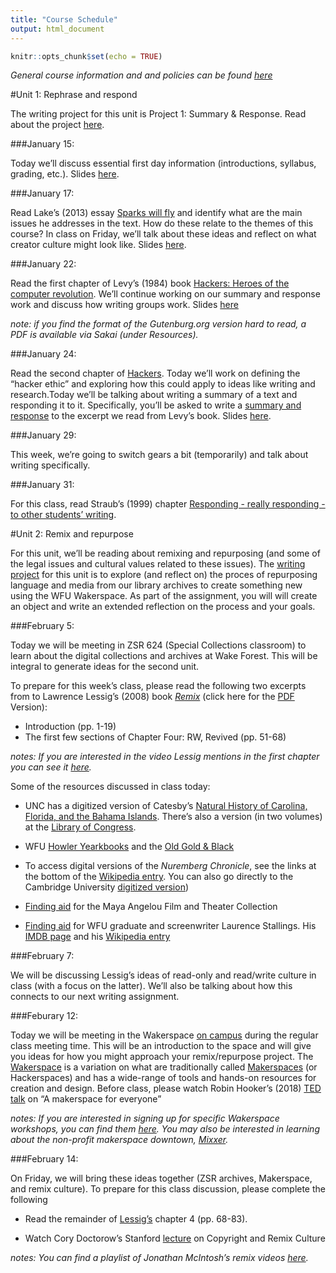 ```yaml
---
title: "Course Schedule"
output: html_document
---
```


```r
knitr::opts_chunk$set(echo = TRUE)
```


*General course information and and policies can be found [here](https://smartjw.github.io/collaborative_writing/information.html)*

#Unit 1: Rephrase and respond			

The writing project for this unit is Project 1: Summary & Response.  Read about the project [here](https://smartjw.github.io/collaborative_writing/summaryresponse.html).  

###January 15: 

Today we'll discuss essential first day information (introductions, syllabus, grading, etc.).  Slides [here](https://drive.google.com/a/wfu.edu/file/d/1qpO8FcCvipcwdgLsxCa9IT3wuFziUsHq/view?usp=sharing).

###January 17: 

Read Lake's (2013) essay [Sparks will fly](https://aeon.co/essays/consumer-culture-is-dead-long-live-creators) and identify what are the main issues he addresses in the text. How do these relate to the themes of this course? In class on Friday, we'll talk about these ideas and reflect on what creator culture might look like.  Slides [here](https://drive.google.com/a/wfu.edu/file/d/1M_aSPPVRVLMOTUDyxL_f0mkv8_M2b_Wx/view?usp=sharing).

###January 22: 

Read the first chapter of Levy's (1984) book [Hackers: Heroes of the computer revolution](http://www.gutenberg.org/ebooks/729). We'll continue working on our summary and response work and discuss how writing groups work. Slides [here](https://drive.google.com/open?id=1728CFUrKEXlV0FGvSld_j4fv_51_jn9E)



*note: if you find the format of the Gutenburg.org version hard to read, a PDF is available via Sakai (under Resources).*

###January 24: 

Read the second chapter of [Hackers](http://www.gutenberg.org/ebooks/729). Today we'll work on defining the "hacker ethic" and exploring how this could apply to ideas like writing and research.Today we'll be talking about writing a summary of a text and responding it to it.  Specifically, you'll be asked to write a [summary and response](https://smartjw.github.io/collaborative_writing/summaryresponse.html) to the excerpt we read from Levy's book. Slides [here](https://drive.google.com/a/wfu.edu/file/d/1eNf2yF-WErumMiJv54hYizwefd1pkZX3/view?usp=sharing). 

###January 29: 

This week, we're going to switch gears a bit (temporarily) and talk about writing specifically. 

###January 31:  

For this class, read Straub's (1999) chapter [Responding - really responding - to other students' writing](https://github.com/smartjw/collaborative_writing/blob/master/docs/straub_responding.pdf).   

#Unit 2: Remix and repurpose

For this unit, we'll be reading about remixing and repurposing (and some of the legal issues and cultural values related to these issues).  The [writing project](https://smartjw.github.io/collaborative_writing/repurpose.html) for this unit is to explore (and reflect on) the proces of repurposing language and media from our library archives to create something new using the WFU Wakerspace.  As part of the assignment, you will will create an object and write an extended reflection on the process and your goals. 

###February 5: 

Today we will be meeting in ZSR 624 (Special Collections classroom) to learn about the digital collections and archives at Wake Forest.  This will be integral to generate ideas for the second unit. 

To prepare for this week's class, please read the following two excerpts from to Lawrence Lessig's (2008) book *[Remix](https://archive.org/details/LawrenceLessigRemix/mode/2up)* (click here for the [PDF](https://ia802306.us.archive.org/24/items/LawrenceLessigRemix/Remix-o.pdf) Version):

* Introduction (pp. 1-19)
* The first few sections of Chapter Four: RW, Revived (pp. 51-68)

*notes: If you are interested in the video Lessig mentions in the first chapter you can see it [here](https://youtu.be/N1KfJHFWlhQ).* 

Some of the resources discussed in class today: 
 
* UNC has a digitized version of Catesby's [Natural History of Carolina, Florida, and the Bahama Islands](https://cdn.lib.unc.edu/dc/catesby/).  There's also a version (in two volumes) at the [Library of Congress](https://www.loc.gov/item/agr02000176/).

* WFU [Howler Yearkbooks](https://lib.digitalnc.org/search?p=Yearbooks+Wake+Forest+University&sf=year&so=a) and the [Old Gold & Black](http://wakespace.lib.wfu.edu/handle/10339/48)

* To access digital versions of the *Nuremberg Chronicle*, see the links at the bottom of the [Wikipedia entry](https://en.wikipedia.org/wiki/Nuremberg_Chronicle). You can also go directly to the Cambridge University [digitized version](https://cudl.lib.cam.ac.uk/view/PR-INC-00000-A-00007-00002-00888))

* [Finding aid](https://wakespace.lib.wfu.edu/handle/10339/28134) for the Maya Angelou Film and Theater Collection

* [Finding aid](https://wakespace.lib.wfu.edu/handle/10339/27900) for WFU graduate and screenwriter Laurence Stallings.  His [IMDB page](https://www.imdb.com/name/nm0821716/?ref_=fn_al_nm_1) and his [Wikipedia entry](https://en.wikipedia.org/wiki/Laurence_Stallings)

###February 7: 

We will be discussing Lessig's ideas of read-only and read/write culture in class (with a focus on the latter).  We'll also be talking about how this connects to our next writing assignment.  

###Feburary 12: 

Today we will be meeting in the Wakerspace [on campus](https://map.concept3d.com/?id=492#!m/388915) during the regular class meeting time.  This will be an introduction to the space and will give you ideas for how you might approach your remix/repurpose project. The [Wakerspace](https://wakerspace.wfu.edu/) is a variation on what are traditionally called [Makerspaces](https://en.wikipedia.org/wiki/Hackerspace) (or Hackerspaces) and has a wide-range of tools and hands-on resources for creation and design.  Before class, please watch Robin Hooker's (2018) [TED talk](https://youtu.be/9lSZgCaMS20) on "A makerspace for everyone"

*notes: If you are interested in signing up for specific Wakerspace workshops, you can find them [here](https://pdc.wfu.edu/?q=wakerspace&opento&types). You may also be interested in learning about the non-profit makerspace downtown, [Mixxer](https://wsmixxer.org/).*



###February 14: 


On Friday, we will bring these ideas together (ZSR archives, Makerspace, and remix culture).  To prepare for this class discussion, please complete the following

* Read the remainder of [Lessig's](https://archive.org/details/LawrenceLessigRemix/mode/2up) chapter 4 (pp. 68-83).  

* Watch Cory Doctorow's Stanford [lecture](https://youtu.be/tveAm35gVF4) on Copyright and Remix Culture

*notes: You can find a playlist of Jonathan McIntosh's remix videos [here](https://www.youtube.com/playlist?list=PLBA459CB6C73D3B9A).*



